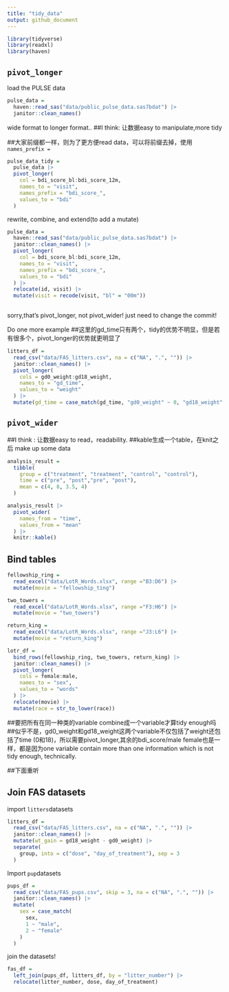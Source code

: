 ```yaml
---
title: "tidy_data"
output: github_document
---
```

```r
library(tidyverse)
library(readxl)
library(haven)
```

## `pivot_longer`

load the PULSE data

```r
pulse_data =
  haven::read_sas("data/public_pulse_data.sas7bdat") |> 
  janitor::clean_names()
```

wide format to longer format..
##I think: 让数据easy to manipulate,more tidy

##大家前缀都一样，则为了更方便read data，可以将前缀去掉，使用`names_prefix = `

```r
pulse_data_tidy =
  pulse_data |>
  pivot_longer(
    col = bdi_score_bl:bdi_score_12m,
    names_to = "visit",
    names_prefix = "bdi_score_",
    values_to = "bdi"
  )
```

rewrite, combine, and extend(to add a mutate)
```r
pulse_data =
  haven::read_sas("data/public_pulse_data.sas7bdat") |> 
  janitor::clean_names() |>
  pivot_longer(
    col = bdi_score_bl:bdi_score_12m,
    names_to = "visit",
    names_prefix = "bdi_score_",
    values_to = "bdi"
  ) |>
  relocate(id, visit) |> 
  mutate(visit = recode(visit, "bl" = "00m"))
  
```

sorry,that's pivot_longer, not pivot_wider! just need to change the commit!

Do one more example
##这里的gd_time只有两个，tidy的优势不明显，但是若有很多个，pivot_longer的优势就更明显了
```r
litters_df =
  read_csv("data/FAS_litters.csv", na = c("NA", ".", "")) |> 
  janitor::clean_names() |> 
  pivot_longer(
    cols = gd0_weight:gd18_weight,
    names_to = "gd_time",
    values_to = "weight"
  ) |> 
  mutate(gd_time = case_match(gd_time, "gd0_weight" ~ 0, "gd18_weight" ~ 18))
```


## `pivot_wider`
##I think : 让数据easy to read，readability.
##kable生成一个table，在knit之后
make up some data

```r
analysis_result =
  tibble(
    group = c("treatment", "treatment", "control", "control"),
    time = c("pre", "post","pre", "post"),
    mean = c(4, 8, 3.5, 4)
  )

analysis_result |> 
  pivot_wider(
    names_from = "time",
    values_from = "mean"
  ) |> 
  knitr::kable()
```
 

## Bind tables

```r
fellowship_ring =
  read_excel("data/LotR_Words.xlsx", range ="B3:D6") |> 
  mutate(movie = "fellowship_ting")

two_towers =
  read_excel("data/LotR_Words.xlsx", range ="F3:H6") |> 
  mutate(movie = "two_towers")

return_king =
  read_excel("data/LotR_Words.xlsx", range ="J3:L6") |> 
  mutate(movie = "return_king")

lotr_df =
  bind_rows(fellowship_ring, two_towers, return_king) |>
  janitor::clean_names() |> 
  pivot_longer(
    cols = female:male,
    names_to = "sex",
    values_to = "words"
  ) |> 
  relocate(movie) |> 
  mutate(race = str_to_lower(race))
```

##要把所有在同一种类的variable combine成一个variable才算tidy enough吗
##似乎不是，gd0_weight和gd18_weight这两个variable不仅包括了weight还包括了time (0和18)，所以需要pivot_longer,其余的bdi_score/male female也是一样，都是因为one variable contain more than one information which is not tidy enough, technically.

##下面重听

## Join FAS datasets

import `litters`datasets

```r
litters_df =
  read_csv("data/FAS_litters.csv", na = c("NA", ".", "")) |> 
  janitor::clean_names() |> 
  mutate(wt_gain = gd18_weight - gd0_weight) |> 
  separate(
    group, into = c("dose", "day_of_treatment"), sep = 3
  )
```


Import `pup`datasets

```r
pups_df =
  read_csv("data/FAS_pups.csv", skip = 3, na = c("NA", ".", "")) |> 
  janitor::clean_names() |> 
  mutate(
    sex = case_match(
      sex,
      1 ~ "male",
      2 ~ "female"
    )
  )
```

join the datasets!

```r
fas_df =
  left_join(pups_df, litters_df, by = "litter_number") |> 
  relocate(litter_number, dose, day_of_treatment)


```



